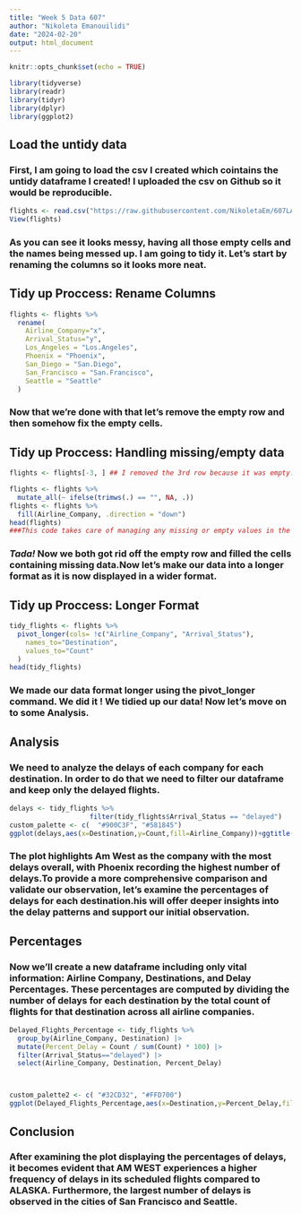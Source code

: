 ```yaml
---
title: "Week 5 Data 607"
author: "Nikoleta Emanouilidi"
date: "2024-02-20"
output: html_document
---
```


```r
knitr::opts_chunk$set(echo = TRUE)
```
```r
library(tidyverse)
library(readr)
library(tidyr)
library(dplyr)
library(ggplot2)
```

## **Load the untidy data**

### First, I am going to load the csv I created which cointains the untidy dataframe I created! I uploaded the csv on Github so it would be reproducible.

```r
flights <- read.csv("https://raw.githubusercontent.com/NikoletaEm/607LABS/main/Flight_data")
View(flights)
```

### As you can see it looks messy, having all those empty cells and the names being messed up. I am going to tidy it. Let's start by renaming the columns so it looks more neat.

## Tidy up Proccess: **Rename Columns**
```r
flights <- flights %>%
  rename(
    Airline_Company="x",
    Arrival_Status="y",
    Los_Angeles = "Los.Angeles",
    Phoenix = "Phoenix",
    San_Diego = "San.Diego",
    San_Francisco = "San.Francisco",
    Seattle = "Seattle"
  )
```

### Now that we're done with that let's remove the empty row and then somehow fix the empty cells.

## Tidy up Proccess: **Handling missing/empty data**
```r
flights <- flights[-3, ] ## I removed the 3rd row because it was empty.
```
```r
flights <- flights %>%
  mutate_all(~ ifelse(trimws(.) == "", NA, .))
flights <- flights %>%
  fill(Airline_Company, .direction = "down")
head(flights)
###This code takes care of managing any missing or empty values in the flight_data dataframe. It ensures that wherever there are missing values, they are replaced with NA to maintain data integrity. Additionally, in the 'Airline_Company' column, any missing values are filled downwards with the most recent non-missing value. This process ensures that each entry has a valid value.
```

### *Tada!* Now we both got rid off the empty row and filled the cells containing missing data.Now let's make our data into a longer format as it is now  displayed in a wider format.

## Tidy up Proccess: **Longer Format**
```r
tidy_flights <- flights %>% 
  pivot_longer(cols= !c("Airline_Company", "Arrival_Status"),
    names_to="Destination",
    values_to="Count"
  )
head(tidy_flights)
```

### We made our data format longer using the pivot_longer command. We did it ! We tidied up our data! Now let's move on to some Analysis.

## **Analysis**
### We need to analyze the delays of each company for each destination. In order to do that we need to filter our dataframe and keep only the delayed flights. 
```r
delays <- tidy_flights %>%
                    filter(tidy_flights$Arrival_Status == "delayed")
custom_palette <- c(  "#900C3F", "#581845")
ggplot(delays,aes(x=Destination,y=Count,fill=Airline_Company))+ggtitle("Delay Analysis") + theme(plot.title = element_text(hjust = 0.5))+scale_fill_manual(values = custom_palette)+geom_bar(stat="identity", position="dodge") 
```

### The plot highlights Am West as the company with the most delays overall, with Phoenix recording the highest number of delays.To provide a more comprehensive comparison and validate our observation, let's examine the percentages of delays for each destination.his will offer deeper insights into the delay patterns and support our initial observation.

##  **Percentages**

### Now we'll create a new dataframe including only vital information: Airline Company, Destinations, and Delay Percentages. These percentages are computed by dividing the number of delays for each destination by the total count of flights for that destination across all airline companies.

```r
Delayed_Flights_Percentage <- tidy_flights %>%
  group_by(Airline_Company, Destination) |> 
  mutate(Percent_Delay = Count / sum(Count) * 100) |> 
  filter(Arrival_Status=="delayed") |> 
  select(Airline_Company, Destination, Percent_Delay)



custom_palette2 <- c( "#32CD32", "#FFD700")
ggplot(Delayed_Flights_Percentage,aes(x=Destination,y=Percent_Delay,fill=Airline_Company))+ggtitle("Percentages of Delays")+theme(plot.title = element_text(hjust = 0.5))+  scale_fill_manual(values = custom_palette2)+geom_bar(stat="identity", position="dodge")+geom_text(aes(label = paste0(round(Percent_Delay), "%")), vjust = -0.5, position =position_dodge(width = 0.9))
```

##  **Conclusion**

### After examining the plot displaying the percentages of delays, it becomes evident that AM WEST experiences a higher frequency of delays in its scheduled flights compared to ALASKA. Furthermore, the largest number of delays is observed in the cities of San Francisco and Seattle.